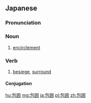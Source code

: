 ==Japanese==
{{ja-kanjitab|ほう|い|yomi=on}}

===Pronunciation===
{{ja-pron|ほうい|y=o}}

===Noun===
{{ja-noun|ほうい}}

# [[encirclement]]

===Verb===
{{ja-verb-suru|tr=trans|ほうい}}

# [[besiege]], [[surround]]

====Conjugation====
{{ja-suru|ほうい}}

[[hu:包囲]]
[[mg:包囲]]
[[ja:包囲]]
[[pl:包囲]]
[[zh:包囲]]